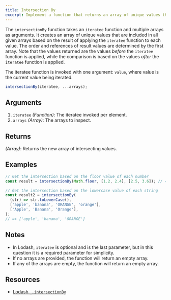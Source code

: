 ```yaml
---
title: Intersection By
excerpt: Implement a function that returns an array of unique values that are included in all given arrays based on a provided iteratee function
---
```


The `intersectionBy` function takes an `iteratee` function and multiple arrays as arguments. It creates an array of unique values that are included in all given arrays based on the result of applying the `iteratee` function to each value. The order and references of result values are determined by the first array. Note that the values returned are the values _before_ the `iteratee` function is applied, while the comparison is based on the values _after_ the `iteratee` function is applied.

The iteratee function is invoked with one argument: `value`, where value is the current value being iterated.

```js
intersectionBy(iteratee, ...arrays);
```

## Arguments

1. `iteratee` _(Function)_: The iteratee invoked per element.
1. `arrays` _(Array)_: The arrays to inspect.

## Returns

_(Array)_: Returns the new array of intersecting values.

## Examples

```js
// Get the intersection based on the floor value of each number
const result = intersectionBy(Math.floor, [1.2, 2.4], [2.5, 3.6]); // => [2.4]

// Get the intersection based on the lowercase value of each string
const result2 = intersectionBy(
  (str) => str.toLowerCase(),
  ['apple', 'banana', 'ORANGE', 'orange'],
  ['Apple', 'Banana', 'Orange'],
);
// => ['apple', 'banana', 'ORANGE']
```

## Notes

- In Lodash, `iteratee` is optional and is the last parameter, but in this question it is a required parameter for simplicity.
- If no arrays are provided, the function will return an empty array.
- If any of the arrays are empty, the function will return an empty array.

## Resources

- [Lodash `_.intersectionBy`](https://lodash.com/docs/#intersectionBy)
